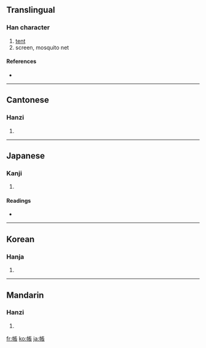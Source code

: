 {{see|帐|賬}}
==Translingual==

===Han character===
{{Han char|rn=50|rad=巾|as=08|sn=11|four=4123<sub>2</sub>|canj=中月尸一女 (LBSMV)}}

# [[tent]]
# screen, mosquito net

====References====
* {{Han ref|kx=0332.200|dkj=08939|dj=0638.190|hdz=10742.080|uh=5E33|ud=24115|bh=B162|bd=45410}}

----

==Cantonese==

===Hanzi===
{{yue-hanzi|jyut=|y=jeung3}}

# {{defn|Cantonese}}

----

==Japanese==

===Kanji===
{{ja-kanji|grade=3|rs=巾08}}

# {{defn|Japanese}}

====Readings====
* {{ja-readings|on=[[ちょう]] (chō)|kun=[[とばり]] (tobari), [[はり]] (hari)}}

----

==Korean==

===Hanja===
{{ko-hanja|hangeul=장|rv=jang|mr=chang}}

# {{defn|Korean}}

----

==Mandarin==

===Hanzi===
{{cmn-hanzi|sim=帐|pin=[[zhàng]] ([[zhang4]])|wg=chang<sup>4</sup>}}

# {{defn|Mandarin}}

[[fr:帳]]
[[ko:帳]]
[[ja:帳]]